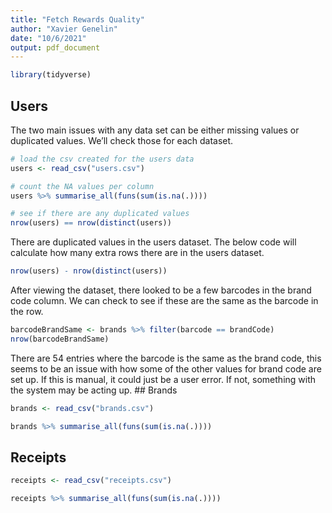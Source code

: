 ---
title: "Fetch Rewards Quality"
author: "Xavier Genelin"
date: "10/6/2021"
output: pdf_document
---

```{r}
library(tidyverse)
```


## Users

The two main issues with any data set can be either missing values or duplicated values. We'll check those for each dataset.


```{r}
# load the csv created for the users data
users <- read_csv("users.csv")

# count the NA values per column
users %>% summarise_all(funs(sum(is.na(.))))
```

```{r}
# see if there are any duplicated values
nrow(users) == nrow(distinct(users))
```

There are duplicated values in the users dataset. The below code will calculate how many extra rows there are in the users dataset.

```{r}
nrow(users) - nrow(distinct(users))
```


After viewing the dataset, there looked to be a few barcodes in the brand code column. We can check to see if these are the same as the barcode in the row.

```{r}
barcodeBrandSame <- brands %>% filter(barcode == brandCode) 
nrow(barcodeBrandSame)
```

There are 54 entries where the barcode is the same as the brand code, this seems to be an issue with how some of the other values for brand code are set up. If this is manual, it could just be a user error. If not, something with the system may be acting up.
## Brands

```{r}
brands <- read_csv("brands.csv")

brands %>% summarise_all(funs(sum(is.na(.))))
```


## Receipts

```{r}
receipts <- read_csv("receipts.csv")

receipts %>% summarise_all(funs(sum(is.na(.))))
```

